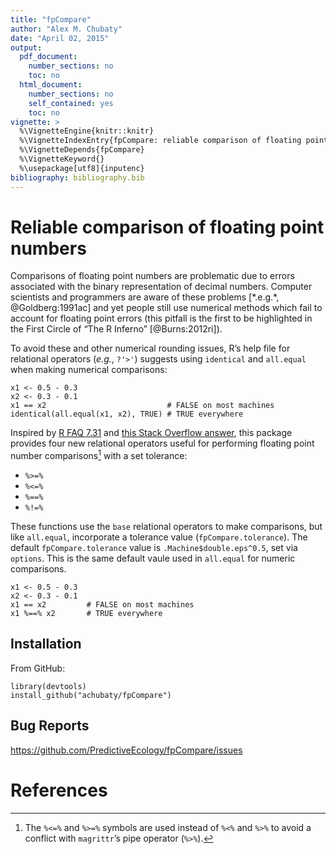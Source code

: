 ```yaml
---
title: "fpCompare"
author: "Alex M. Chubaty"
date: "April 02, 2015"
output:
  pdf_document:
    number_sections: no
    toc: no
  html_document:
    number_sections: no
    self_contained: yes
    toc: no
vignette: >
  %\VignetteEngine{knitr::knitr}
  %\VignetteIndexEntry{fpCompare: reliable comparison of floating point numbers}
  %\VignetteDepends{fpCompare}
  %\VignetteKeyword{}
  %\usepackage[utf8]{inputenc}
bibliography: bibliography.bib
---
```


# Reliable comparison of floating point numbers
Comparisons of floating point numbers are problematic due to errors associated with the binary representation of decimal numbers. Computer scientists and programmers are aware of these problems [*.e.g.*, @Goldberg:1991ac] and yet people still use numerical methods which fail to account for floating point errors (this pitfall is the first to be highlighted in the First Circle of "The R Inferno" [@Burns:2012ri]).

To avoid these and other numerical rounding issues, R's help file for relational operators (*e.g.*, `?'>'`) suggests using `identical` and `all.equal` when making numerical comparisons:

    x1 <- 0.5 - 0.3
    x2 <- 0.3 - 0.1
    x1 == x2                           # FALSE on most machines
    identical(all.equal(x1, x2), TRUE) # TRUE everywhere

Inspired by [R FAQ 7.31](http://cran.r-project.org/doc/FAQ/R-FAQ.html#Why-doesn_0027t-R-think-these-numbers-are-equal_003f) and [this Stack Overflow answer](http://stackoverflow.com/a/2769618/1380598), this package provides four new relational operators useful for performing floating point number comparisons[^1] with a set tolerance:

- `%>=%`
- `%<=%`
- `%==%`
- `%!=%`

These functions use the `base` relational operators to make comparisons, but like `all.equal`, incorporate a tolerance value (`fpCompare.tolerance`). The default `fpCompare.tolerance` value is `.Machine$double.eps^0.5`, set via `options`. This is the same default vaule used in `all.equal` for numeric comparisons.

    x1 <- 0.5 - 0.3
    x2 <- 0.3 - 0.1
    x1 == x2         # FALSE on most machines
    x1 %==% x2       # TRUE everywhere

[^1]: The `%<=%` and `%>=%` symbols are used instead of `%<%` and `%>%` to avoid a conflict with `magrittr`'s pipe operator (`%>%`).

## Installation

From GitHub:

    library(devtools)
    install_github("achubaty/fpCompare")

## Bug Reports

[https://github.com/PredictiveEcology/fpCompare/issues](https://github.com/PredictiveEcology/fpCompare)

# References
